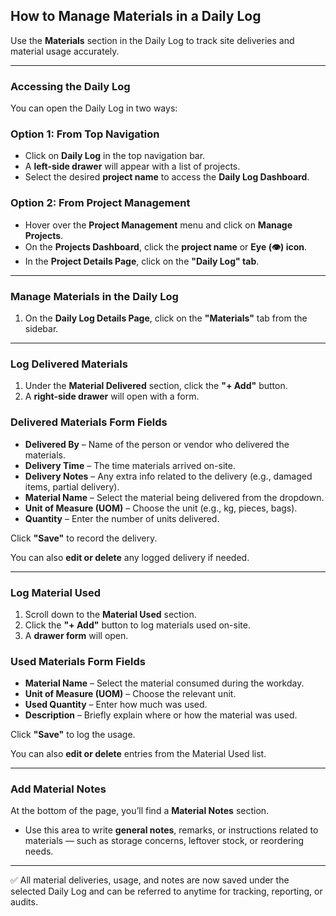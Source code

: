 ## **How to Manage Materials in a Daily Log**

Use the **Materials** section in the Daily Log to track site deliveries and material usage accurately.

---

### **Accessing the Daily Log**

You can open the Daily Log in two ways:

### **Option 1: From Top Navigation**

- Click on **Daily Log** in the top navigation bar.
- A **left-side drawer** will appear with a list of projects.
- Select the desired **project name** to access the **Daily Log Dashboard**.

### **Option 2: From Project Management**

- Hover over the **Project Management** menu and click on **Manage Projects**.
- On the **Projects Dashboard**, click the **project name** or **Eye (👁️) icon**.
- In the **Project Details Page**, click on the **"Daily Log" tab**.

---

### **Manage Materials in the Daily Log**

1. On the **Daily Log Details Page**, click on the **"Materials"** tab from the sidebar.

---

### **Log Delivered Materials**

1. Under the **Material Delivered** section, click the **"+ Add"** button.
2. A **right-side drawer** will open with a form.

### **Delivered Materials Form Fields**

- **Delivered By** – Name of the person or vendor who delivered the materials.
- **Delivery Time** – The time materials arrived on-site.
- **Delivery Notes** – Any extra info related to the delivery (e.g., damaged items, partial delivery).
- **Material Name** – Select the material being delivered from the dropdown.
- **Unit of Measure (UOM)** – Choose the unit (e.g., kg, pieces, bags).
- **Quantity** – Enter the number of units delivered.

Click **"Save"** to record the delivery.

You can also **edit or delete** any logged delivery if needed.

---

### **Log Material Used**

1. Scroll down to the **Material Used** section.
2. Click the **"+ Add"** button to log materials used on-site.
3. A **drawer form** will open.

### **Used Materials Form Fields**

- **Material Name** – Select the material consumed during the workday.
- **Unit of Measure (UOM)** – Choose the relevant unit.
- **Used Quantity** – Enter how much was used.
- **Description** – Briefly explain where or how the material was used.

Click **"Save"** to log the usage.

You can also **edit or delete** entries from the Material Used list.

---

### **Add Material Notes**

At the bottom of the page, you’ll find a **Material Notes** section.

- Use this area to write **general notes**, remarks, or instructions related to materials — such as storage concerns, leftover stock, or reordering needs.

---

✅ All material deliveries, usage, and notes are now saved under the selected Daily Log and can be referred to anytime for tracking, reporting, or audits.
